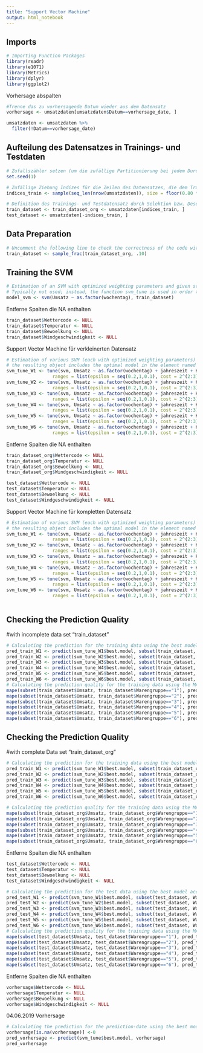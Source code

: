 ```yaml
---
title: "Support Vector Machine"
output: html_notebook
---
```



## Imports

```r
# Importing Function Packages
library(readr)
library(e1071)
library(Metrics)
library(dplyr)
library(ggplot2)

```

Vorhersage abspalten
```r
#Trenne das zu vorhersagende Datum wieder aus dem Datensatz
vorhersage <- umsatzdaten[umsatzdaten$Datum==vorhersage_date, ]

umsatzdaten <- umsatzdaten %>%
  filter(!Datum==vorhersage_date)
```


## Aufteilung des Datensatzes in Trainings- und Testdaten

```r
# Zufallszähler setzen (um die zufällige Partitionierung bei jedem Durchlauf gleich zu halten)
set.seed(1)

# Zufällige Ziehung Indizes für die Zeilen des Datensatzes, die dem Traininsdatensatz zugeordnet werden
indices_train <- sample(seq_len(nrow(umsatzdaten)), size = floor(0.80 * nrow(umsatzdaten)))

# Definition des Trainings- und Testdatensatz durch Selektion bzw. Deselektion der entsprechenden Datenzeilen
train_dataset <- train_dataset_org <- umsatzdaten[indices_train, ]
test_dataset <- umsatzdaten[-indices_train, ]
```


## Data Preparation

```r
# Uncomment the following line to check the correctness of the code with a small (and computationally fast) training data set
train_dataset <- sample_frac(train_dataset_org, .10)
```


## Training the SVM

```r
# Estimation of an SVM with optimized weighting parameters and given standard hyper parameters
# Typically not used; instead, the function svm_tune is used in order to also get a model with optimized hyper parameters
model_svm <- svm(Umsatz ~ as.factor(wochentag), train_dataset)
```

Entferne Spalten die NA enthalten
```r
train_dataset$Wettercode <- NULL
train_dataset$Temperatur <- NULL
train_dataset$Bewoelkung <- NULL
train_dataset$Windgeschwindigkeit <- NULL
```

Support Vector Machine für verkleinerten Datensatz
```r
# Estimation of various SVM (each with optimized weighting parameters) using systematically varied hyper parameters (typically called 'grid search' approach) and cross validation
# the resulting object includes the optimal model in the element named 'best.model'
svm_tune_W1 <- tune(svm, Umsatz ~ as.factor(wochentag) + jahreszeit + KielerWoche, data=subset(train_dataset, Warengruppe=="1"),
                 ranges = list(epsilon = seq(0.2,1,0.1), cost = 2^(2:3)))
svm_tune_W2 <- tune(svm, Umsatz ~ as.factor(wochentag) + jahreszeit + KielerWoche, data=subset(train_dataset, Warengruppe=="2"),
                 ranges = list(epsilon = seq(0.2,1,0.1), cost = 2^(2:3)))
svm_tune_W3 <- tune(svm, Umsatz ~ as.factor(wochentag) + jahreszeit + KielerWoche, data=subset(train_dataset, Warengruppe=="3"),
                 ranges = list(epsilon = seq(0.2,1,0.1), cost = 2^(2:3)))
svm_tune_W4 <- tune(svm, Umsatz ~ as.factor(wochentag) + jahreszeit + KielerWoche, data=subset(train_dataset, Warengruppe=="4"),
                 ranges = list(epsilon = seq(0.2,1,0.1), cost = 2^(2:3)))
svm_tune_W5 <- tune(svm, Umsatz ~ as.factor(wochentag) + jahreszeit + KielerWoche, data=subset(train_dataset, Warengruppe=="5"),
                 ranges = list(epsilon = seq(0.2,1,0.1), cost = 2^(2:3)))
svm_tune_W6 <- tune(svm, Umsatz ~ as.factor(wochentag) + jahreszeit + KielerWoche, data=subset(train_dataset, Warengruppe=="6"),
                 ranges = list(epsilon = seq(0.2,1,0.1), cost = 2^(2:3)))

```

Entferne Spalten die NA enthalten
```r
train_dataset_org$Wettercode <- NULL
train_dataset_org$Temperatur <- NULL
train_dataset_org$Bewoelkung <- NULL
train_dataset_org$Windgeschwindigkeit <- NULL

test_dataset$Wettercode <- NULL
test_dataset$Temperatur <- NULL
test_dataset$Bewoelkung <- NULL
test_dataset$Windgeschwindigkeit <- NULL

```

Support Vector Machine für kompletten Datensatz
```r
# Estimation of various SVM (each with optimized weighting parameters) using systematically varied hyper parameters (typically called 'grid search' approach) and cross validation
# the resulting object includes the optimal model in the element named 'best.model'
svm_tune_W1 <- tune(svm, Umsatz ~ as.factor(wochentag) + jahreszeit + KielerWoche, data=subset(train_dataset_org, Warengruppe=="1"),
                 ranges = list(epsilon = seq(0.2,1,0.1), cost = 2^(2:3)))
svm_tune_W2 <- tune(svm, Umsatz ~ as.factor(wochentag) + jahreszeit + KielerWoche, data=subset(train_dataset_org, Warengruppe=="2"),
                 ranges = list(epsilon = seq(0.2,1,0.1), cost = 2^(2:3)))
svm_tune_W3 <- tune(svm, Umsatz ~ as.factor(wochentag) + jahreszeit + KielerWoche, data=subset(train_dataset_org, Warengruppe=="3"),
                 ranges = list(epsilon = seq(0.2,1,0.1), cost = 2^(2:3)))
svm_tune_W4 <- tune(svm, Umsatz ~ as.factor(wochentag) + jahreszeit + KielerWoche, data=subset(train_dataset_org, Warengruppe=="4"),
                 ranges = list(epsilon = seq(0.2,1,0.1), cost = 2^(2:3)))
svm_tune_W5 <- tune(svm, Umsatz ~ as.factor(wochentag) + jahreszeit + KielerWoche, data=subset(train_dataset_org, Warengruppe=="5"),
                 ranges = list(epsilon = seq(0.2,1,0.1), cost = 2^(2:3)))
svm_tune_W6 <- tune(svm, Umsatz ~ as.factor(wochentag) + jahreszeit + KielerWoche, data=subset(train_dataset_org, Warengruppe=="6"),
                 ranges = list(epsilon = seq(0.2,1,0.1), cost = 2^(2:3)))



```


## Checking the Prediction Quality
#with incomplete data set "train_dataset"
```r
# Calculating the prediction for the training data using the best model according to the grid search
pred_train_W1 <- predict(svm_tune_W1$best.model, subset(train_dataset, Warengruppe=="1"))
pred_train_W2 <- predict(svm_tune_W2$best.model, subset(train_dataset, Warengruppe=="1"))
pred_train_W3 <- predict(svm_tune_W3$best.model, subset(train_dataset, Warengruppe=="1"))
pred_train_W4 <- predict(svm_tune_W4$best.model, subset(train_dataset, Warengruppe=="1"))
pred_train_W5 <- predict(svm_tune_W5$best.model, subset(train_dataset, Warengruppe=="1"))
pred_train_W6 <- predict(svm_tune_W6$best.model, subset(train_dataset, Warengruppe=="1"))
# Calculating the prediction quality for the training data using the MAPE
mape(subset(train_dataset$Umsatz, train_dataset$Warengruppe=="1"), pred_train_W1)
mape(subset(train_dataset$Umsatz, train_dataset$Warengruppe=="2"), pred_train_W2)
mape(subset(train_dataset$Umsatz, train_dataset$Warengruppe=="3"), pred_train_W3)
mape(subset(train_dataset$Umsatz, train_dataset$Warengruppe=="4"), pred_train_W4)
mape(subset(train_dataset$Umsatz, train_dataset$Warengruppe=="5"), pred_train_W5)
mape(subset(train_dataset$Umsatz, train_dataset$Warengruppe=="6"), pred_train_W6)
```

## Checking the Prediction Quality
#with complete Data set "train_dataset_org"
```r
# Calculating the prediction for the training data using the best model according to the grid search
pred_train_W1 <- predict(svm_tune_W1$best.model, subset(train_dataset_org, Warengruppe=="1"))
pred_train_W2 <- predict(svm_tune_W2$best.model, subset(train_dataset_org, Warengruppe=="1"))
pred_train_W3 <- predict(svm_tune_W3$best.model, subset(train_dataset_org, Warengruppe=="1"))
pred_train_W4 <- predict(svm_tune_W4$best.model, subset(train_dataset_org, Warengruppe=="1"))
pred_train_W5 <- predict(svm_tune_W5$best.model, subset(train_dataset_org, Warengruppe=="1"))
pred_train_W6 <- predict(svm_tune_W6$best.model, subset(train_dataset_org, Warengruppe=="1"))

# Calculating the prediction quality for the training data using the MAPE
mape(subset(train_dataset_org$Umsatz, train_dataset_org$Warengruppe=="1"), pred_train_W1)
mape(subset(train_dataset_org$Umsatz, train_dataset_org$Warengruppe=="2"), pred_train_W2)
mape(subset(train_dataset_org$Umsatz, train_dataset_org$Warengruppe=="3"), pred_train_W3)
mape(subset(train_dataset_org$Umsatz, train_dataset_org$Warengruppe=="4"), pred_train_W4)
mape(subset(train_dataset_org$Umsatz, train_dataset_org$Warengruppe=="5"), pred_train_W5)
mape(subset(train_dataset_org$Umsatz, train_dataset_org$Warengruppe=="6"), pred_train_W6)
```



Entferne Spalten die NA enthalten
```r
test_dataset$Wettercode <- NULL
test_dataset$Temperatur <- NULL
test_dataset$Bewoelkung <- NULL
test_dataset$Windgeschwindigkeit <- NULL
```


```r
# Calculating the prediction for the test data using the best model according to the grid search
pred_test_W1 <- predict(svm_tune_W1$best.model, subset(test_dataset, Warengruppe=="1"))
pred_test_W2 <- predict(svm_tune_W2$best.model, subset(test_dataset, Warengruppe=="2"))
pred_test_W3 <- predict(svm_tune_W3$best.model, subset(test_dataset, Warengruppe=="3"))
pred_test_W4 <- predict(svm_tune_W4$best.model, subset(test_dataset, Warengruppe=="4"))
pred_test_W5 <- predict(svm_tune_W5$best.model, subset(test_dataset, Warengruppe=="5"))
pred_test_W6 <- predict(svm_tune_W6$best.model, subset(test_dataset, Warengruppe=="6"))
# Calculating the prediction quality for the training data using the MAPE
mape(subset(test_dataset$Umsatz, test_dataset$Warengruppe=="1"), pred_test_W1)
mape(subset(test_dataset$Umsatz, test_dataset$Warengruppe=="2"), pred_test_W2)
mape(subset(test_dataset$Umsatz, test_dataset$Warengruppe=="3"), pred_test_W3)
mape(subset(test_dataset$Umsatz, test_dataset$Warengruppe=="4"), pred_test_W4)
mape(subset(test_dataset$Umsatz, test_dataset$Warengruppe=="5"), pred_test_W5)
mape(subset(test_dataset$Umsatz, test_dataset$Warengruppe=="6"), pred_test_W6)
```

Entferne Spalten die NA enthalten
```r
vorhersage$Wettercode <- NULL
vorhersage$Temperatur <- NULL
vorhersage$Bewoelkung <- NULL
vorhersage$Windgeschwindigkeit <- NULL
```


04.06.2019 Vorhersage 
```r
# Calculating the prediction for the prediction-date using the best model according to the grid search
vorhersage[is.na(vorhersage)] <-0
pred_vorhersage <- predict(svm_tune$best.model, vorhersage)
pred_vorhersage
```

